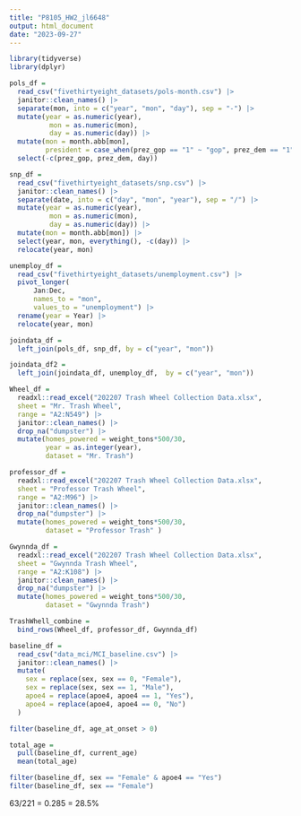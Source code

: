 ```yaml
---
title: "P8105_HW2_jl6648"
output: html_document
date: "2023-09-27"
---
```


```r
library(tidyverse)
library(dplyr)
```


```r
pols_df = 
  read_csv("fivethirtyeight_datasets/pols-month.csv") |>
  janitor::clean_names() |>
  separate(mon, into = c("year", "mon", "day"), sep = "-") |>
  mutate(year = as.numeric(year), 
          mon = as.numeric(mon), 
          day = as.numeric(day)) |>
  mutate(mon = month.abb[mon],
         president = case_when(prez_gop == "1" ~ "gop", prez_dem == "1" ~ "dem")) |>
  select(-c(prez_gop, prez_dem, day))
```

```r
snp_df =
  read_csv("fivethirtyeight_datasets/snp.csv") |>
  janitor::clean_names() |>
  separate(date, into = c("day", "mon", "year"), sep = "/") |>
  mutate(year = as.numeric(year), 
          mon = as.numeric(mon), 
          day = as.numeric(day)) |>
  mutate(mon = month.abb[mon]) |>
  select(year, mon, everything(), -c(day)) |>
  relocate(year, mon)
```

```r
unemploy_df =
  read_csv("fivethirtyeight_datasets/unemployment.csv") |>
  pivot_longer(
      Jan:Dec,
      names_to = "mon",
      values_to = "unemployment") |>
  rename(year = Year) |>
  relocate(year, mon)
```

```r
joindata_df =
  left_join(pols_df, snp_df, by = c("year", "mon"))

joindata_df2 =
  left_join(joindata_df, unemploy_df,  by = c("year", "mon"))
```

```r
Wheel_df =
  readxl::read_excel("202207 Trash Wheel Collection Data.xlsx",
  sheet = "Mr. Trash Wheel",
  range = "A2:N549") |>
  janitor::clean_names() |>
  drop_na("dumpster") |>
  mutate(homes_powered = weight_tons*500/30,
         year = as.integer(year), 
         dataset = "Mr. Trash") 
```

```r
professor_df =
  readxl::read_excel("202207 Trash Wheel Collection Data.xlsx",
  sheet = "Professor Trash Wheel",
  range = "A2:M96") |>
  janitor::clean_names() |>
  drop_na("dumpster") |>
  mutate(homes_powered = weight_tons*500/30,
         dataset = "Professor Trash" )
```

```r
Gwynnda_df =
  readxl::read_excel("202207 Trash Wheel Collection Data.xlsx",
  sheet = "Gwynnda Trash Wheel",
  range = "A2:K108") |>
  janitor::clean_names() |>
  drop_na("dumpster") |>
  mutate(homes_powered = weight_tons*500/30,
         dataset = "Gwynnda Trash")
```

```r
TrashWhell_combine =
  bind_rows(Wheel_df, professor_df, Gwynnda_df)
```

```r
baseline_df =
  read_csv("data_mci/MCI_baseline.csv") |>
  janitor::clean_names() |>
  mutate(
    sex = replace(sex, sex == 0, "Female"),
    sex = replace(sex, sex == 1, "Male"),
    apoe4 = replace(apoe4, apoe4 == 1, "Yes"),
    apoe4 = replace(apoe4, apoe4 == 0, "No")
  )

filter(baseline_df, age_at_onset > 0)

total_age =
  pull(baseline_df, current_age) 
  mean(total_age)
```

```r
filter(baseline_df, sex == "Female" & apoe4 == "Yes")
filter(baseline_df, sex == "Female")
```
63/221 = 0.285 = 28.5%

